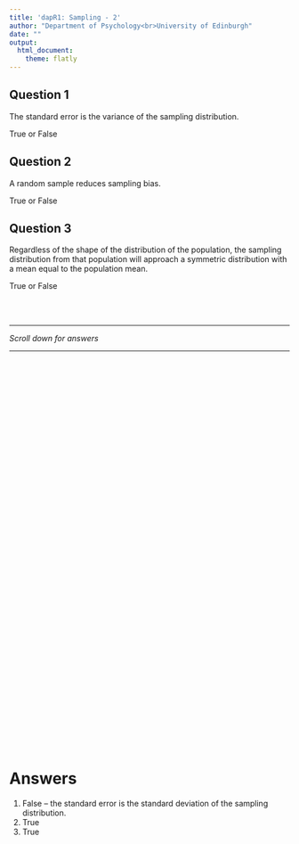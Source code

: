 ```yaml
---
title: 'dapR1: Sampling - 2'
author: "Department of Psychology<br>University of Edinburgh"
date: ""
output:
  html_document:
    theme: flatly
---
```


## Question 1
The standard error is the variance of the sampling distribution. 

True or False

## Question 2
A random sample reduces sampling bias. 

True or False

## Question 3
Regardless of the shape of the distribution of the population, the sampling distribution from that population will approach a symmetric distribution with a mean equal to the population mean. 

True or False

<br>
<br>

---  

*Scroll down for answers*  
  
---

<div style="margin-bottom:750px;">

</div>

# Answers
1. False -- the standard error is the standard deviation of the sampling distribution.  
2. True
3. True


